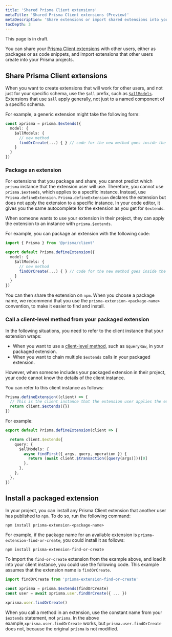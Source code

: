 ```yaml
---
title: 'Shared Prisma Client extensions'
metaTitle: 'Shared Prisma Client extensions (Preview)'
metaDescription: 'Share extensions or import shared extensions into your Prisma project'
tocDepth: 3
---
```


<TopBlock>

<Admonition type="warning">

This page is in draft.

</Admonition>

You can share your [Prisma Client extensions](/concepts/components/prisma-client/client-extensions/) with other users, either as packages or as code snippets, and import extensions that other users create into your Prisma projects.

</TopBlock>

## Share Prisma Client extensions

When you want to create extensions that will work for other users, and not just for your specific schema, use the `$all` prefix, such as [`$allModels`](/concepts/components/prisma-client/client-extensions/model#add-a-custom-method-to-all-models-in-your-schema). Extensions that use `$all` apply generally, not just to a named component of a specific schema.

For example, a generic extension might take the following form:

```ts
const xprisma = prisma.$extends({
  model: {
    $allModels: {
      // new method
      findOrCreate(...) { } // code for the new method goes inside the brackets
    }
  }
})

```

### Package an extension

For extensions that you package and share, you cannot predict which `prisma` instance that the extension user will use. Therefore, you cannot use `prisma.$extends`, which applies to a specific instance. Instead, use `Prisma.defineExtension`. `Prisma.defineExtension` declares the extension but does not apply the extension to a specific instance. In your code editor, it gives you the same autocomplete for the extension as you get for `$extends`.

When someone wants to use your extension in their project, they can apply the extension to an instance with `prisma.$extends`.

For example, you can package an extension with the following code:

```ts
import { Prisma } from '@prisma/client'

export default Prisma.defineExtension({
  model: {
    $allModels: {
      // new method
      findOrCreate(...) { } // code for the new method goes inside the brackets
    }
  }
})
```

You can then share the extension on `npm`. When you choose a package name, we recommend that you use the `prisma-extension-<package-name>` convention, to make it easier to find and install.

### Call a client-level method from your packaged extension

In the following situations, you need to refer to the client instance that your extension wraps:

- When you want to use a [client-level method](/reference/api-reference/prisma-client-reference#client-methods), such as `$queryRaw`, in your packaged extension.
- When you want to chain multiple `$extends` calls in your packaged extension.

However, when someone includes your packaged extension in their project, your code cannot know the details of the client instance.

You can refer to this client instance as follows:

```ts
Prisma.defineExtension((client) => {
  // This is the client instance that the extension user applies the extension to
  return client.$extends({})
})
```

For example:

```ts
export default Prisma.defineExtension(client => {

  return client.$extends{
    query: {
      $allModels: {
        async findFirst({ args, query, operation }) {
          return (await client.$transaction([query(args)]))[0]
        },
      },
    },
  },
})
```

## Install a packaged extension

In your project, you can install any Prisma Client extension that another user has published to `npm`. To do so, run the following command:

```terminal
npm install prisma-extension-<package-name>
```

For example, if the package name for an available extension is `prisma-extension-find-or-create`, you could install it as follows:

```terminal
npm install prisma-extension-find-or-create
```

To import the `find-or-create` extension from the example above, and load it into your client instance, you could use the following code. This example assumes that the extension name is `findOrCreate`.

```ts
import findOrCreate from 'prisma-extension-find-or-create'

const xprisma = prisma.$extends(findOrCreate)
const user = await xprisma.user.findOrCreate({ ... })

xprisma.user.findOrCreate()
```

When you call a method in an extension, use the constant name from your `$extends` statement, not `prisma`. In the above example,`xprisma.user.findOrCreate` works, but `prisma.user.findOrCreate` does not, because the original `prisma` is not modified.
